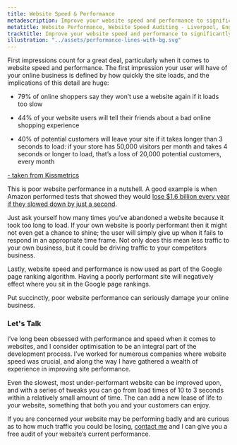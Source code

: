 ```yaml
---
title: Website Speed & Performance
metadescription: Improve your website speed and performance to significantly boost traffic to your site, and keep your users coming back - Website Performance - Liverpool, England
metatitle: Website Performance, Website Speed Auditing - Liverpool, England
tracktitle: Improve your website speed and performance to significantly boost traffic to your site, and keep your users coming back
illustration: "../assets/performance-lines-with-bg.svg"
---
```


First impressions count for a great deal, particularly when it comes to website speed and performance. The first impression your user will have of your online business is defined by how quickly the site loads, and the implications of this detail are huge:

- <p>79% of online shoppers say they won’t use a website again if it loads too slow</p>
- <p>44% of your website users will tell their friends about a bad online shopping experience</p>
- <p>40% of potential customers will leave your site if it takes longer than 3 seconds to load: if your store has 50,000 visitors per month and takes 4 seconds or longer to load, that’s a loss of 20,000 potential customers, every month</p>

<a href="https://neilpatel.com/blog/loading-time/" target="_blank" class="small-type"> - taken from Kissmetrics</a>

<p>This is poor website performance in a nutshell. A good example is when Amazon performed tests that showed they would  
<a href="https://www.bitcatcha.com/blog/6-reasons-why-website-speed-matters-how-amazon-would-lose-1-6-billion-if-it-slowed-down/" target="_blank"> lose $1.6 billion every year if they slowed down by just a second</a>.</p>

Just ask yourself how many times you’ve abandoned a website because it took too long to load. If your own website is poorly performant then it might not even get a chance to shine; the user will simply give up when it fails to respond in an appropriate time frame. Not only does this mean less traffic to your own business, but it could be driving traffic to your competitors business.

Lastly, website speed and performance is now used as part of the Google page ranking algorithm. Having a poorly performant site will negatively effect where you sit in the Google page rankings.

Put succinctly, poor website performance can seriously damage your online business.

### Let's Talk

I’ve long been obsessed with performance and speed when it comes to websites, and I consider optimisation to be an integral part of the development process. I’ve worked for numerous companies where website speed was crucial, and along the way I have gathered a wealth of experience in improving site performance. 

Even the slowest, most under-performant website can be improved upon, and with a series of tweaks you can go from load times of 10 to 3 seconds within a relatively small amount of time. The can add a new lease of life to your website, something that both you and your customers can enjoy.

If you are concerned your website may be performing badly and are curious as to how much traffic you could be losing, <a href="#contactSection">contact me</a> and I can give you a free audit of your website’s current performance.
